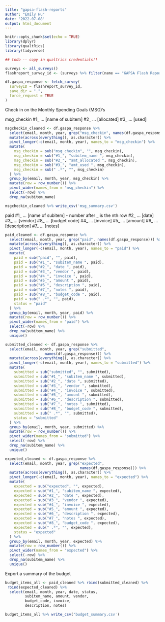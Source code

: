 ```yaml
---
title: "gapsa-flash-reports"
author: "Emily Hu"
date: '2022-07-08'
output: html_document
---
```


```r
knitr::opts_chunk$set(echo = TRUE)
library(dplyr)
library(qualtRics)
library(tidyverse)
```

```r
## todo -- copy in qualtrics credentials!!

surveys <- all_surveys()
flashreport_survey_id <- (surveys %>% filter(name == "GAPSA Flash Report Form (2022-23)"))$id
```

```r
df.gaspa_response <- fetch_survey(
  surveyID = flashreport_survey_id,
  save_dir = ".",
  force_request = TRUE
)
```

Check in on the Monthly Spending Goals (MSG)'s

msg_checkin
#1_ ... [name of subitem]
#2_ ... [allocated]
#3_ ... [used]

```r
msgcheckin_cleaned <- df.gaspa_response %>%
  select(email, month, year, grep("msg_checkin", names(df.gaspa_response))) %>%
  mutate(across(everything(), as.character)) %>%
  pivot_longer(-c(email, month, year), names_to = "msg_checkin") %>%
  mutate(
    msg_checkin = sub("msg_checkin", "", msg_checkin),
    msg_checkin = sub("#1_", "subitem_name ", msg_checkin),
    msg_checkin = sub("#2_", "amt_allocated ", msg_checkin),
    msg_checkin = sub("#3_", "amt_used ", msg_checkin),
    msg_checkin = sub(" .*", "", msg_checkin)
  ) %>%
  group_by(email, month, year, msg_checkin) %>%
  mutate(row = row_number()) %>%
  pivot_wider(names_from = "msg_checkin") %>%
  select(-row) %>%
  drop_na(subitem_name)
```

```r
msgcheckin_cleaned %>% write_csv('msg_summary.csv')
```


paid
#1_ ... [name of subitem]
- number after _ is the nth row
#2_ ... [date]
#3_ ... [vendor]
#8_ ... [budget code]
#4_ ... [invoice]
#5_ ... [amount]
#6_ ... [description]
#7_ ... [notes]

```r
paid_cleaned <- df.gaspa_response %>%
  select(email, month, year, grep("paid", names(df.gaspa_response))) %>%
  mutate(across(everything(), as.character)) %>%
  pivot_longer(-c(email, month, year), names_to = "paid") %>%
  mutate(
    paid = sub("paid", "", paid),
    paid = sub("#1_", "subitem_name ", paid),
    paid = sub("#2_", "date ", paid),
    paid = sub("#3_", "vendor ", paid),
    paid = sub("#4_", "invoice ", paid),
    paid = sub("#5_", "amount ", paid),
    paid = sub("#6_", "description ", paid),
    paid = sub("#7_", "notes ", paid),
    paid = sub("#8_", "budget_code ", paid),
    paid = sub(" .*", "", paid),
    status = "paid"
  ) %>%
  group_by(email, month, year, paid) %>%
  mutate(row = row_number()) %>%
  pivot_wider(names_from = "paid") %>%
  select(-row) %>%
  drop_na(subitem_name) %>%
  unique()

submitted_cleaned <- df.gaspa_response %>%
  select(email, month, year, grep("submitted", 
                  names(df.gaspa_response))) %>%
  mutate(across(everything(), as.character)) %>%
  pivot_longer(-c(email, month, year), names_to = "submitted") %>%
  mutate(
    submitted = sub("submitted", "", submitted),
    submitted = sub("#1_", "subitem_name ", submitted),
    submitted = sub("#2_", "date ", submitted),
    submitted = sub("#3_", "vendor ", submitted),
    submitted = sub("#4_", "invoice ", submitted),
    submitted = sub("#5_", "amount ", submitted),
    submitted = sub("#6_", "description ", submitted),
    submitted = sub("#7_", "notes ", submitted),
    submitted = sub("#8_", "budget_code ", submitted),
    submitted = sub(" .*", "", submitted),
    status = "submitted"
  ) %>%
  group_by(email, month, year, submitted) %>%
  mutate(row = row_number()) %>%
  pivot_wider(names_from = "submitted") %>%
  select(-row) %>%
  drop_na(subitem_name) %>%
  unique()

expected_cleaned <- df.gaspa_response %>%
  select(email, month, year, grep("expected", 
                                  names(df.gaspa_response))) %>%
  mutate(across(everything(), as.character)) %>%
  pivot_longer(-c(email, month, year), names_to = "expected") %>%
  mutate(
    expected = sub("expected", "", expected),
    expected = sub("#1_", "subitem_name ", expected),
    expected = sub("#2_", "date ", expected),
    expected = sub("#3_", "vendor ", expected),
    expected = sub("#4_", "invoice ", expected),
    expected = sub("#5_", "amount ", expected),
    expected = sub("#6_", "description ", expected),
    expected = sub("#7_", "notes ", expected),
    expected = sub("#8_", "budget_code ", expected),
    expected = sub(" .*", "", expected),
    status = "expected"
  ) %>%
  group_by(email, month, year, expected) %>%
  mutate(row = row_number()) %>%
  pivot_wider(names_from = "expected") %>%
  select(-row) %>%
  drop_na(subitem_name) %>%
  unique()
```

Export a summary of the budget

```r
budget_items_all <- paid_cleaned %>% rbind(submitted_cleaned) %>%
 rbind(expected_cleaned) %>% 
  select(email, month, year, date, status,
         subitem_name, amount, vendor,
         budget_code, invoice,
         description, notes)

budget_items_all %>% write_csv('budget_summary.csv')
```
